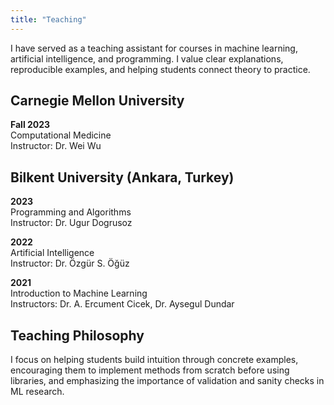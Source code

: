 ```yaml
---
title: "Teaching"
---
```


I have served as a teaching assistant for courses in machine learning, artificial intelligence, and programming. I value clear explanations, reproducible examples, and helping students connect theory to practice.

## Carnegie Mellon University

**Fall 2023**  
Computational Medicine  
Instructor: Dr. Wei Wu

## Bilkent University (Ankara, Turkey)

**2023**  
Programming and Algorithms  
Instructor: Dr. Ugur Dogrusoz

**2022**  
Artificial Intelligence  
Instructor: Dr. Özgür S. Öğüz

**2021**  
Introduction to Machine Learning  
Instructors: Dr. A. Ercument Cicek, Dr. Aysegul Dundar

## Teaching Philosophy

I focus on helping students build intuition through concrete examples, encouraging them to implement methods from scratch before using libraries, and emphasizing the importance of validation and sanity checks in ML research.